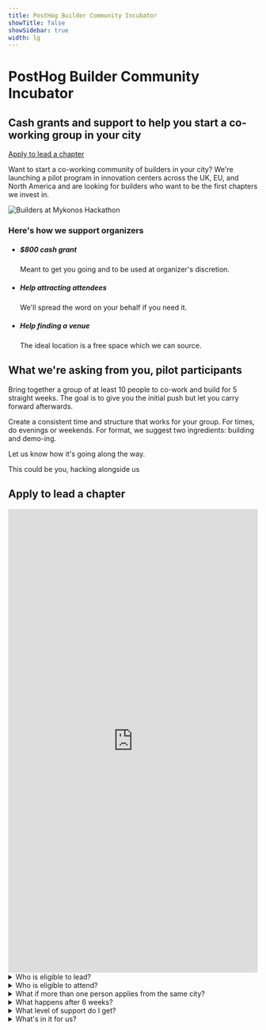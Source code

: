 ```yaml
---
title: PostHog Builder Community Incubator
showTitle: false
showSidebar: true
width: lg
---
```



<div className="text-center max-w-2xl mx-auto mt-12 mb-16">
  <h1 className="text-4xl md:text-5xl font-extrabold mb-4">PostHog Builder Community Incubator</h1>
  <h2 className="text-xl md:text-2xl font-semibold mb-6">Cash grants and support to help you start a co-working group in your city</h2>
  <a href="#apply" className="inline-block mb-10">
    <CallToAction to="#apply" type="primary">Apply to lead a chapter</CallToAction>
  </a>

  <p className="text-lg md:text-xl mt-8">
    Want to start a co-working community of builders in your city? We're launching a pilot program in innovation centers across the UK, EU, and North America and are looking for builders who want to be the first chapters we invest in.
  </p>
  
</div>

<div style={{ display: 'flex', justifyContent: 'center', margin: '2rem 0 2.5rem 0' }}>
  <img
    src="https://res.cloudinary.com/dmukukwp6/image/upload/f_webp,h_680,w_1209,c_fill,g_auto,q_auto/mykonoshackathon_979cf7bec6?_a=AXAH4nI0"
    alt="Builders at Mykonos Hackathon"
    style={{ width: '75%', maxWidth: '600px', borderRadius: '1rem', boxShadow: '0 4px 24px rgba(0,0,0,0.08)' }}
  />
</div>

<div className="my-24 px-5">
  <div className="max-w-screen-2xl mx-auto">
    <h3 className="text-2xl lg:text-4xl m-0 text-center mb-6 sm:mb-16 lg:mb-1">Here's how we support organizers</h3>
    <div className="flex justify-center">
      <ul className="m-0 p-0 list-none inline-grid sm:grid-cols-2 lg:grid-cols-3 gap-[10px] justify-evenly relative text-center sm:text-left">
        <li className="bg-[#E5E7E0] dark:bg-[#2C2C2C] relative md:max-w-md py-4 md:py-8 pl-4 pr-2 md:px-12 lg:px-8 rounded-2xl shadow-sm transition-colors duration-300">
          <h5 className="text-xl font-extrabold m-0 pb-1 pr-4 text-black dark:text-white">$800 cash grant</h5>
          <p className="m-0 text-[15px] text-gray-800 dark:text-gray-300">
            Meant to get you going and to be used at organizer's discretion.
          </p>
        </li>
        <li className="bg-[#E5E7E0] dark:bg-[#2C2C2C] relative md:max-w-md py-4 md:py-8 pl-4 pr-2 md:px-12 lg:px-8 rounded-2xl shadow-sm transition-colors duration-300">
          <h5 className="text-xl font-extrabold m-0 pb-1 pr-4 text-black dark:text-white">Help attracting attendees</h5>
          <p className="m-0 text-[15px] text-gray-800 dark:text-gray-300">
            We'll spread the word on your behalf if you need it.
          </p>
        </li>
        <li className="bg-[#E5E7E0] dark:bg-[#2C2C2C] relative md:max-w-md py-4 md:py-8 pl-4 pr-2 md:px-12 lg:px-8 rounded-2xl shadow-sm transition-colors duration-300">
          <h5 className="text-xl font-extrabold m-0 pb-1 pr-4 text-black dark:text-white">Help finding a venue</h5>
          <p className="m-0 text-[15px] text-gray-800 dark:text-gray-300">
            The ideal location is a free space which we can source.
          </p>
        </li>
      </ul>
    </div>
  </div>
</div>

<div className="grid md:grid-cols-2 gap-8 items-start my-12">
  <div>
    <h2 className="text-3xl lg:text-4xl mb-6">What we're asking from you, pilot participants</h2>
    <p>
      Bring together a group of at least 10 people to co-work and build for 5 straight weeks. The goal is to give you the initial push but let you carry forward afterwards.
    </p>
    <p>
      Create a consistent time and structure that works for your group. For times, do evenings or weekends. For format, we suggest two ingredients: building and demo-ing.
    </p>
    <p>
      Let us know how it's going along the way.
    </p>
  </div>
  <div className="relative">
    <div className="border-8 border-white shadow-xl rounded relative rotate-1">
      <CloudinaryImage
        src="https://res.cloudinary.com/dmukukwp6/image/upload/cambridge_9a4e27f42e"
        alt="Builder community in action"
        className="w-full"
      />
      <div className="absolute bottom-0 left-0 w-full text-white bg-gradient-to-b from-black/0 to-black/50 p-2 pt-8 text-sm">
        This could be you, hacking alongside us
      </div>
    </div>
  </div>
</div>

<section id="apply" class="my-24 px-5">
<div class="max-w-screen-md mx-auto">
<h2 class="text-3xl lg:text-4xl text-center mb-8">Apply to lead a chapter</h2>
<div class="bg-accent dark:bg-accent-dark p-8 rounded-lg">

<iframe
  src="https://docs.google.com/forms/d/e/1FAIpQLSc3jbjDuH1iYu0davgukTN3MIEVrfdS7obLmmreEGdVPb4Lrw/viewform?embedded=true"
  width="100%"
  height="937"
  frameBorder="0"
  marginHeight="0"
  marginWidth="0"
  style={{ borderRadius: '12px', width: '100%' }}
>
  Loading…
</iframe>

</div>
</div>
</section>

<section class="my-24 px-5">
<div className="max-w-screen-md mx-auto space-y-1">
<details>
<summary>Who is eligible to lead?</summary>
<p>You are someone who really wants to get together with other builders. You are plugged into your local ecosystem and operate with a bias for action.</p>
</details>

<details>
<summary>Who is eligible to attend?</summary>
<p>Individuals or small teams who want to build products.</p>
</details>

<details>
<summary>What if more than one person applies from the same city?</summary>
<p>For the pilot program we'll only select one based on your application and past experience. We'll connect you with other applicants from the same city.</p>
</details>

<details>
<summary>What happens after 6 weeks?</summary>
<p>You've now bootstrapped a community, keep it going. If you didn't get the traction required to keep it going, we'll mourn then move on.</p>
</details>

<details>
<summary>What level of support do I get?</summary>
<p>We're looking for organizers who can drive this builder community with limited support from us. Still, we'll be here to help along the way.</p>
</details>

<details>
<summary>What's in it for us?</summary>
<p>We are excited about helping to bootstrap communities of builders around the world. That's what we're in it for. No one needs to use PostHog as part of this.</p>
</details>
    
</div>
</section>
